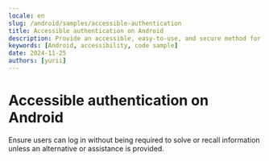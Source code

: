 ```yaml
---
locale: en
slug: /android/samples/accessible-authentication
title: Accessible authentication on Android
description: Provide an accessible, easy-to-use, and secure method for users to authenticate when logging in.
keywords: [Android, accessibility, code sample]
date: 2024-11-25
authors: [yurii]
---
```


# Accessible authentication on Android

Ensure users can log in without being required to solve or recall information unless an alternative or assistance is provided.

<CodeSample id="accessible-authentication" platform="android" locale="en"/>
